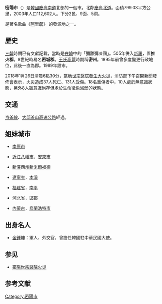 {{redirect2|密陽|韓國電影|密陽 (電影)}}
{{Unreferenced|time=2021-03-18T10:04:59+00:00}}
{{Infobox settlement
| name                    = 密陽市
| settlement_type         = [[韩国行政区划|自治市]]
| translit_lang1          = [[韓語|韓語]]
| translit_lang1_type1    = [[諺文|諺文]]
| translit_lang1_info1    = 밀양시
| translit_lang1_type2    = [[朝鮮漢字|漢字]]
| translit_lang1_info2    = 密陽市
| translit_lang1_type3    = {{nowrap|[[文化观光部2000年式|文化观光部2000年式]]}}
| translit_lang1_info3    = Miryang-si
| translit_lang1_type4    = {{nowrap|[[馬科恩-賴肖爾表記法|馬科恩-賴肖爾表記法]]}}
| translit_lang1_info4    = Miryang-si
| image_skyline           = Miryang assembly.jpg
| image_caption           = 密陽市議會
| image_flag              = Flag of Miryang.svg
| image_seal              = 
| image_map               = South Gyeongsang-Miryang.svg
| map_caption             = 密陽市在韓國及慶尚南道的位置
| subdivision_type        = 國家
| subdivision_name        = {{ROK}}
| subdivision_type1       = [[朝鮮地區|地區]]
| subdivision_name1       = [[嶺南地方|嶺南地方]]
| subdivision_type2       = 省份
| subdivision_name2       = [[慶尚南道|慶尚南道]]
| parts_type              = 行政區劃
| parts                   = 2邑、9[[面_(行政區劃)|面]]、5[[行政洞|行政洞]]、8[[法定洞|法定洞]]
| area_total_km2          = 799.01
| population_total        = 103,525
| population_density_km2  = auto
| population_as_of        = 2021
| population_blank1_title = 方言
| population_blank1       = [[慶尚方言|慶尚方言]]
| governing_body          = 密陽市政府
| leader_title            = 市長
| leader_name             = {{link-ko|朴一浩|박일호}}
| leader_party            = {{PPP}}
| leader_title1           = 國會議員
| leader_name1            = {{link-ko|曹海珍|조해진 (1963년)}}
| blank_name              = 市樹
| blank_info              = [[赤松|赤松]]
| blank1_name             = 市花
| blank1_info             = [[大字杜鵑|大字杜鵑]]
| blank2_name             = 市鳥
| blank2_info             = [[普通喜鵲|喜鵲]]
}}

'''密陽市'''（{{kor|諺=밀양시|漢=密陽市|羅=Miryang si|f=y}}）是[[大韓民國|韓國]][[慶尚南道|慶尚南道]]北部的一個市。北鄰[[慶尚北道|慶尚北道]]。面積799.03平方公里，2003年人口112,602人。下分2邑、9面、5洞。

是著名歌曲《[[阿里郎|阿里郎]]》 的發源地之一。

==歷史==
[[三韓|三韓]]時期已有文獻記載，當時是[[弁韓|弁韓]]中的「彌離彌凍國」。505年併入[[新羅|新羅]]，置'''推火郡'''。8世紀時易名'''密城郡'''。[[王氏高麗|王氏高麗]]時期稱'''密州'''。1895年前曾多度變更行政地位，此後一直為郡。1989年設市。

2018年1月26日清晨6點30分，[[密陽世宗醫院火災|當地世宗醫院發生大火災]]，消防部下午召開新聞發佈會表示，火災造成37人死亡、131人受傷。18名重傷者中，10人處於無意識狀態，另外8人雖意識尚存但處於生命徵象減弱的狀態。

==交通==
[[京釜線|京釜線]]、[[大邱釜山高速公路|大邱釜山高速公路]]經過。

==姐妹城市==
*{{KOR}}[[南原市|南原市]]
*{{JAP}}[[近江八幡市|近江八幡市]]、[[安來市|安來市]]
*{{USA}}[[新澤西州|新澤西州]][[新米爾福德_(新澤西州)|新米爾福德]]
*{{CHN}}[[遼寧省|遼寧省]]，[[本溪|本溪]]
*{{CHN}}[[福建省|福建省]]，[[南平|南平]]
*{{CHN}}[[河北省|河北省]]，[[邯鄲|邯鄲]]
*{{CHN}}[[內蒙古|內蒙古]]，[[烏蘭浩特市|烏蘭浩特市]]

==出身名人==
*[[金鍾坤|金鍾坤]]：軍人、外交官，曾擔任韓國駐中華民國大使。

== 参见 ==
* [[密陽世宗醫院火災|密陽世宗醫院火災]]

==参考文献==
{{reflist}}

{{慶尚南道行政區劃}}

{{DEFAULTSORT:Miryang-si}}
[[Category:密陽市|Category:密陽市]]